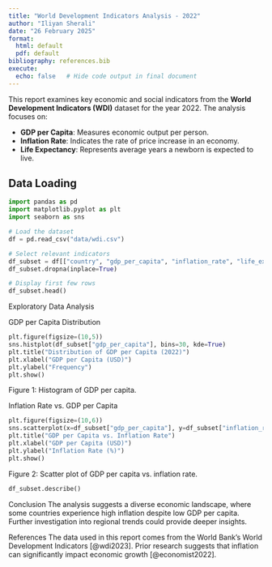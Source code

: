 ```yaml
---
title: "World Development Indicators Analysis - 2022"
author: "Iliyan Sherali"
date: "26 February 2025"
format:
  html: default
  pdf: default
bibliography: references.bib
execute:
  echo: false   # Hide code output in final document
---
```



This report examines key economic and social indicators from the **World Development Indicators (WDI)** dataset for the year 2022. The analysis focuses on:

- **GDP per Capita**: Measures economic output per person.
- **Inflation Rate**: Indicates the rate of price increase in an economy.
- **Life Expectancy**: Represents average years a newborn is expected to live.

## Data Loading

```python
import pandas as pd
import matplotlib.pyplot as plt
import seaborn as sns

# Load the dataset
df = pd.read_csv("data/wdi.csv")

# Select relevant indicators
df_subset = df[["country", "gdp_per_capita", "inflation_rate", "life_expectancy"]]
df_subset.dropna(inplace=True)

# Display first few rows
df_subset.head()
```


Exploratory Data Analysis

GDP per Capita Distribution

```python

plt.figure(figsize=(10,5))
sns.histplot(df_subset["gdp_per_capita"], bins=30, kde=True)
plt.title("Distribution of GDP per Capita (2022)")
plt.xlabel("GDP per Capita (USD)")
plt.ylabel("Frequency")
plt.show()

```

Figure 1: Histogram of GDP per capita.


Inflation Rate vs. GDP per Capita
```python

plt.figure(figsize=(10,6))
sns.scatterplot(x=df_subset["gdp_per_capita"], y=df_subset["inflation_rate"])
plt.title("GDP per Capita vs. Inflation Rate")
plt.xlabel("GDP per Capita (USD)")
plt.ylabel("Inflation Rate (%)")
plt.show()
```

Figure 2: Scatter plot of GDP per capita vs. inflation rate.

```python
df_subset.describe()
```

Conclusion
The analysis suggests a diverse economic landscape, where some countries experience high inflation despite low GDP per capita. Further investigation into regional trends could provide deeper insights.

References
The data used in this report comes from the World Bank's World Development Indicators [@wdi2023]. 
Prior research suggests that inflation can significantly impact economic growth [@economist2022].

